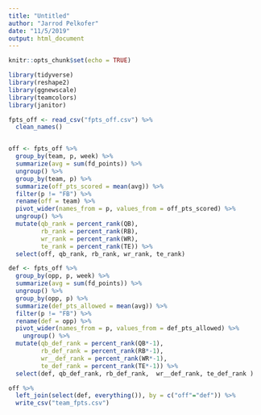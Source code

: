 ```yaml
---
title: "Untitled"
author: "Jarrod Pelkofer"
date: "11/5/2019"
output: html_document
---
```


```r
knitr::opts_chunk$set(echo = TRUE)
```

```r
library(tidyverse)
library(reshape2)
library(ggnewscale)
library(teamcolors)
library(janitor)

fpts_off <- read_csv("fpts_off.csv") %>%
  clean_names()


off <- fpts_off %>%
  group_by(team, p, week) %>%
  summarize(avg = sum(fd_points)) %>%
  ungroup() %>%
  group_by(team, p) %>%
  summarize(off_pts_scored = mean(avg)) %>%
  filter(p != "FB") %>%
  rename(off = team) %>%
  pivot_wider(names_from = p, values_from = off_pts_scored) %>%
  ungroup() %>% 
  mutate(qb_rank = percent_rank(QB),
         rb_rank = percent_rank(RB),
         wr_rank = percent_rank(WR),
         te_rank = percent_rank(TE)) %>% 
  select(off, qb_rank, rb_rank, wr_rank, te_rank)

def <- fpts_off %>%
  group_by(opp, p, week) %>%
  summarize(avg = sum(fd_points)) %>%
  ungroup() %>%
  group_by(opp, p) %>%
  summarize(def_pts_allowed = mean(avg)) %>%
  filter(p != "FB") %>%
  rename(def = opp) %>% 
  pivot_wider(names_from = p, values_from = def_pts_allowed) %>% 
    ungroup() %>% 
  mutate(qb_def_rank = percent_rank(QB*-1),
         rb_def_rank = percent_rank(RB*-1),
         wr__def_rank = percent_rank(WR*-1),
         te_def_rank = percent_rank(TE*-1)) %>% 
  select(def, qb_def_rank, rb_def_rank,  wr__def_rank, te_def_rank )

off %>%
  left_join(select(def, everything()), by = c("off"="def")) %>%
  write_csv("team_fpts.csv")

```

